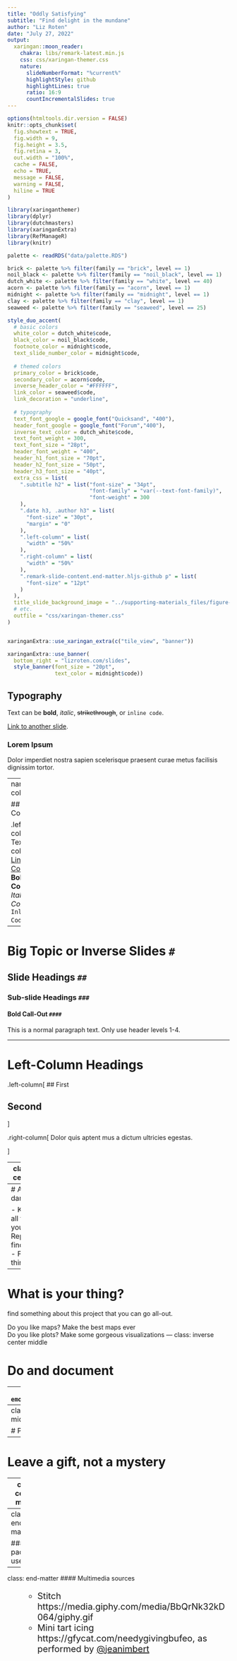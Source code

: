 ```yaml
---
title: "Oddly Satisfying"
subtitle: "Find delight in the mundane"  
author: "Liz Roten"
date: "July 27, 2022"
output:
  xaringan::moon_reader:
    chakra: libs/remark-latest.min.js
    css: css/xaringan-themer.css
    nature:
      slideNumberFormat: "%current%"
      highlightStyle: github
      highlightLines: true
      ratio: 16:9
      countIncrementalSlides: true
---
```

```r
options(htmltools.dir.version = FALSE)
knitr::opts_chunk$set(
  fig.showtext = TRUE,
  fig.width = 9, 
  fig.height = 3.5, 
  fig.retina = 3,
  out.width = "100%",
  cache = FALSE,
  echo = TRUE,
  message = FALSE, 
  warning = FALSE,
  hiline = TRUE
)
```

```r
library(xaringanthemer)
library(dplyr)
library(dutchmasters)
library(xaringanExtra)
library(RefManageR)
library(knitr)

palette <- readRDS("data/palette.RDS")

brick <- palette %>% filter(family == "brick", level == 1) 
noil_black <- palette %>% filter(family == "noil_black", level == 1) 
dutch_white <- palette %>% filter(family == "white", level == 40)
acorn <- palette %>% filter(family == "acorn", level == 1)
midnight <- palette %>% filter(family == "midnight", level == 1)
clay <- palette %>% filter(family == "clay", level == 1)
seaweed <- palette %>% filter(family == "seaweed", level == 25)

style_duo_accent(
  # basic colors
  white_color = dutch_white$code,
  black_color = noil_black$code,
  footnote_color = midnight$code,
  text_slide_number_color = midnight$code,
  
  # themed colors
  primary_color = brick$code,
  secondary_color = acorn$code,
  inverse_header_color = "#FFFFFF",
  link_color = seaweed$code,
  link_decoration = "underline",
  
  # typography
  text_font_google = google_font("Quicksand", "400"),
  header_font_google = google_font("Forum","400"),
  inverse_text_color = dutch_white$code,
  text_font_weight = 300,
  text_font_size = "28pt",
  header_font_weight = "400",
  header_h1_font_size = "70pt",
  header_h2_font_size = "50pt",
  header_h3_font_size = "40pt",
  extra_css = list(
    ".subtitle h2" = list("font-size" = "34pt",
                          "font-family" = "var(--text-font-family)",
                          "font-weight" = 300
    ),
    ".date h3, .author h3" = list(
      "font-size" = "30pt",
      "margin" = "0"
    ),
    ".left-column" = list(
      "width" = "50%"
    ),
    ".right-column" = list(
      "width" = "50%"
    ),
    ".remark-slide-content.end-matter.hljs-github p" = list(
      "font-size" = "12pt"
    )
  ),
  title_slide_background_image = "../supporting-materials_files/figure-gfm/watercolor-plot-1.png",
  # etc.
  outfile = "css/xaringan-themer.css"
)


xaringanExtra::use_xaringan_extra(c("tile_view", "banner"))
```
```r
xaringanExtra::use_banner(
  bottom_right = "lizroten.com/slides",
  style_banner(font_size = "20pt",
               text_color = midnight$code))
```

## Typography

Text can be **bold**, _italic_, ~~strikethrough~~, or `inline code`.

[Link to another slide](#colors).

### Lorem Ipsum

Dolor imperdiet nostra sapien scelerisque praesent curae metus facilisis dignissim tortor. 


---
name: colors

## Colors

.left-column[
Text color
[Link Color](#3)
**Bold Color**
_Italic Color_
`Inline Code`
]


---

# Big Topic or Inverse Slides `#`

## Slide Headings `##`

### Sub-slide Headings `###`

#### Bold Call-Out `####`

This is a normal paragraph text. Only use header levels 1-4.

---

# Left-Column Headings

.left-column[
## First

## Second
]

.right-column[
Dolor quis aptent mus a dictum ultricies egestas.

]

---
class: inverse center middle

# Project Intake

---
# Assess the damage

- Keep a list of all the things you dislike
- Replicate findings/results
- Find your thing

---
# What is your thing?

find something about this project that you can go all-out. 

Do you like maps? Make the best maps ever  
Do you like plots? Make some gorgeous visualizations
---
class: inverse center middle

# Do and document

---
`r emo::ji("love_letter")`

> Documentation is a love letter to your future self.  - Damien Conway 

---
class: inverse center middle

# Post-project debrief

---
# Leave a gift, not a mystery

---
class: center, middle

# Thanks!
---
class: end-matter

#### R packages used
```r
knitr::write_bib(c(.packages()), "packages.bib")
BibOptions(check.entries = TRUE, 
           bib.style = "authoryear",
           style = "markdown",
           dashed = TRUE)
RefManageR::ReadBib("packages.bib")
```

---
class: end-matter
#### Multimedia sources
<ul style="font-size: 15pt; text-align: left;">

- Stitch https://media.giphy.com/media/BbQrNk32kD064/giphy.gif 
- Mini tart icing https://gfycat.com/needygivingbufeo, as performed by [@jeanimbert](https://www.instagram.com/jeanimbert/?hl=en) 
